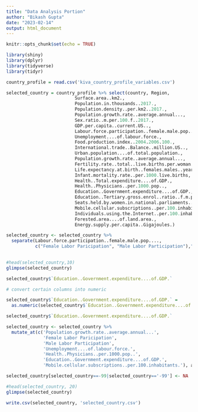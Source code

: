 ```yaml
---
title: "Data Analysis Portion"
author: "Bikash Gupta"
date: "2023-02-14"
output: html_document
---
```


```r
knitr::opts_chunk$set(echo = TRUE)
```

```r

library(shiny)
library(dplyr)
library(tidyverse)
library(tidyr)

country_profile = read.csv('kiva_country_profile_variables.csv')

selected_country = country_profile %>% select(country, Region,
                          Surface.area..km2.,
                          Population.in.thousands..2017.,
                          Population.density..per.km2..2017.,
                          Population.growth.rate..average.annual...,
                          Sex.ratio..m.per.100.f..2017.,
                          GDP.per.capita..current.US..,
                          Labour.force.participation..female.male.pop....,
                          Unemployment....of.labour.force.,
                          Food.production.index..2004.2006.100.,
                          International.trade..Balance..million.US..,
                          Urban.population....of.total.population.,
                          Population.growth.rate..average.annual...,
                          Fertility.rate..total..live.births.per.woman.,
                          Life.expectancy.at.birth..females.males..years.,
                          Infant.mortality.rate..per.1000.live.births,
                          Health..Total.expenditure....of.GDP.,
                          Health..Physicians..per.1000.pop..,
                          Education..Government.expenditure....of.GDP.,
                          Education..Tertiary.gross.enrol..ratio..f.m.per.100.pop..,
                          Seats.held.by.women.in.national.parliaments..,
                          Mobile.cellular.subscriptions..per.100.inhabitants.,
                          Individuals.using.the.Internet..per.100.inhabitants.,
                          Forested.area....of.land.area.,
                          Energy.supply.per.capita..Gigajoules.)

selected_country <- selected_country %>% 
  separate(Labour.force.participation..female.male.pop...., 
           c("Female Labor Paricipation", "Male Labor Participation"),"/")
  

```

```r
#head(selected_country,10)
glimpse(selected_country)


```

```r

selected_country$`Education..Government.expenditure....of.GDP.`

```

```r
# convert certain columns into numeric 

selected_country$`Education..Government.expenditure....of.GDP.` = 
  as.numeric(selected_country$`Education..Government.expenditure....of.GDP.`)

selected_country$`Education..Government.expenditure....of.GDP.`

```

```r

selected_country <- selected_country %>% 
  mutate_at(c('Population.growth.rate..average.annual...', 
              'Female Labor Paricipation',
              'Male Labor Participation',
              'Unemployment....of.labour.force.',
              'Health..Physicians..per.1000.pop..',
              'Education..Government.expenditure....of.GDP.',
              'Mobile.cellular.subscriptions..per.100.inhabitants.'), as.numeric)


``` 

```r

selected_country[selected_country==-99|selected_country=='-99'] <- NA 


```

```r
#head(selected_country, 20) 
glimpse(selected_country)
```

```r
write.csv(selected_country, 'selected_country.csv')

``` 
